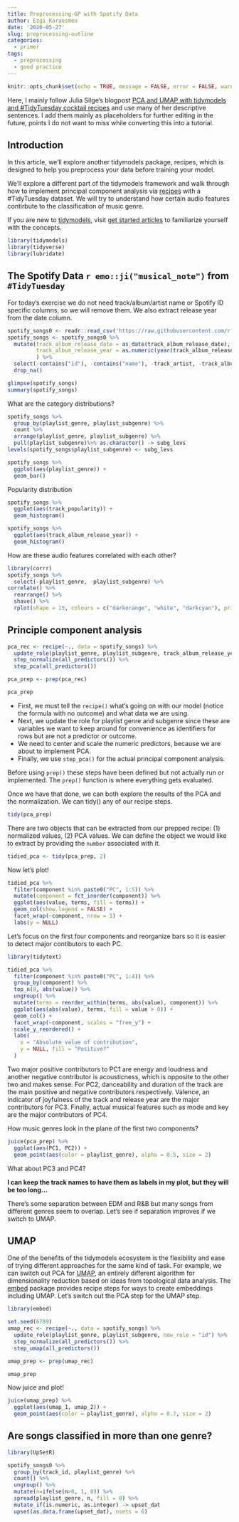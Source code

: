 ```yaml
---
title: Preprocessing-GP with Spotify Data
author: Ezgi Karaesmen
date: '2020-05-27'
slug: preprocessing-outline
categories:
  - primer
tags:
  - preprocessing
  - good practice
---
```


```r
knitr::opts_chunk$set(echo = TRUE, message = FALSE, error = FALSE, warning = FALSE)
```

Here, I mainly follow Julia Silge's blogpost [PCA and UMAP with tidymodels and #TidyTuesday cocktail recipes](https://juliasilge.com/blog/cocktail-recipes-umap/) and use many of her descriptive sentences. I add them mainly as placeholders for further editing in the future, points I do not want to miss while converting this into a tutorial.

## Introduction

In this article, we’ll explore another tidymodels package, recipes, which is designed to help you preprocess your data before training your model.
 
We'll explore a different part of the tidymodels framework and walk through how to implement principal component analysis via [recipes](https://recipes.tidymodels.org/) with a #TidyTuesday dataset. We will try to understand how certain audio features contirbute to the classification of music genre. 

If you are new to [tidymodels](https://www.tidymodels.org/), visit [get started articles](https://www.tidymodels.org/start/) to familiarize yourself with the concepts. 


```r
library(tidymodels)
library(tidyverse)
library(lubridate)
```


## The Spotify Data `r emo::ji("musical_note")` from `#TidyTuesday` 

For today's exercise we do not need track/album/artist name or Spotify ID specific columns, so we will remove them. We also extract release year from the date column.

```r
spotify_songs0 <- readr::read_csv('https://raw.githubusercontent.com/rfordatascience/tidytuesday/master/data/2020/2020-01-21/spotify_songs.csv') 
spotify_songs <- spotify_songs0 %>%
  mutate(track_album_release_date = as_date(track_album_release_date),
         track_album_release_year = as.numeric(year(track_album_release_date))
         ) %>%
  select(-contains("id"), -contains("name"), -track_artist, -track_album_release_date) %>%
  drop_na()

glimpse(spotify_songs)
summary(spotify_songs)
```

What are the category distributions?

```r
spotify_songs %>%
  group_by(playlist_genre, playlist_subgenre) %>%
  count %>%
  arrange(playlist_genre, playlist_subgenre) %>%
  pull(playlist_subgenre)%>% as.character() -> subg_levs
levels(spotify_songs$playlist_subgenre) <- subg_levs

```


```r
spotify_songs %>%
  ggplot(aes(playlist_genre)) +
  geom_bar()
```

Popularity distribution

```r
spotify_songs %>%
  ggplot(aes(track_popularity)) +
  geom_histogram()

spotify_songs %>%
  ggplot(aes(track_album_release_year)) +
  geom_histogram()

```

How are these audio features correlated with each other?

```r
library(corrr)
spotify_songs %>%
  select(-playlist_genre, -playlist_subgenre) %>%
correlate() %>%
  rearrange() %>%
  shave() %>%
  rplot(shape = 15, colours = c("darkorange", "white", "darkcyan"), print_cor=TRUE) 
```

## Principle component analysis

```r
pca_rec <- recipe(~., data = spotify_songs) %>%
  update_role(playlist_genre, playlist_subgenre, track_album_release_year, new_role = "id") %>%
  step_normalize(all_predictors()) %>%
  step_pca(all_predictors())

pca_prep <- prep(pca_rec)

pca_prep
```

+ First, we must tell the `recipe()` what’s going on with our model (notice the formula with no outcome) and what data we are using.   
+ Next, we update the role for playlist genre and subgenre since these are variables we want to keep around for convenience as identifiers for rows but are not a predictor or outcome.   
+ We need to center and scale the numeric predictors, because we are about to implement PCA. 
+ Finally, we use `step_pca()` for the actual principal component analysis. 

Before using `prep()` these steps have been defined but not actually run or implemented. The `prep()` function is where everything gets evaluated.

Once we have that done, we can both explore the results of the PCA and the normalization.  We can tidy() any of our recipe steps.

```r
tidy(pca_prep)
```

There are two objects that can be extracted from our prepped recipe: (1) normalized values, (2) PCA values. We can define the object we would like to extract by providing the `number` associated with it.

```r
tidied_pca <- tidy(pca_prep, 2)
```

Now let's plot!

```r
tidied_pca %>%
  filter(component %in% paste0("PC", 1:5)) %>%
  mutate(component = fct_inorder(component)) %>%
  ggplot(aes(value, terms, fill = terms)) +
  geom_col(show.legend = FALSE) +
  facet_wrap(~component, nrow = 1) +
  labs(y = NULL)
```

Let's focus on the first four components and reorganize bars so it is easier to detect major contibutors to each PC.

```r
library(tidytext)

tidied_pca %>%
  filter(component %in% paste0("PC", 1:4)) %>%
  group_by(component) %>%
  top_n(8, abs(value)) %>%
  ungroup() %>%
  mutate(terms = reorder_within(terms, abs(value), component)) %>%
  ggplot(aes(abs(value), terms, fill = value > 0)) +
  geom_col() +
  facet_wrap(~component, scales = "free_y") +
  scale_y_reordered() +
  labs(
    x = "Absolute value of contribution",
    y = NULL, fill = "Positive?"
  )
```

Two major positive contributors to PC1 are energy and loudness and another negative contributor is acousticness, which is opposite to the other two and makes sense. For PC2, danceability and duration of the track are the main positive and negative contributors respectively. Valence, an indicator of joyfulness of the track and release year are the major contributors for PC3. Finally, actual musical features such as mode and key are the major contributors of PC4.   

How music genres look in the plane of the first two components?

```r
juice(pca_prep) %>% 
  ggplot(aes(PC1, PC2)) +
  geom_point(aes(color = playlist_genre), alpha = 0.5, size = 2)
```

What about PC3 and PC4?

**I can keep the track names to have them as labels in my plot, but they will be too long...** 

There's some separation between EDM and R&B but many songs from different genres seem to overlap. Let's see if separation improves if we switch to UMAP.

## UMAP

One of the benefits of the tidymodels ecosystem is the flexibility and ease of trying different approaches for the same kind of task. For example, we can switch out PCA for [UMAP](https://umap-learn.readthedocs.io/en/latest/how_umap_works.html), an entirely different algorithm for dimensionality reduction based on ideas from topological data analysis. The [embed](https://embed.tidymodels.org/) package provides recipe steps for ways to create embeddings including UMAP. Let's switch out the PCA step for the UMAP step.


```r
library(embed)

set.seed(6789)
umap_rec <- recipe(~., data = spotify_songs) %>%
  update_role(playlist_genre, playlist_subgenre, new_role = "id") %>%
  step_normalize(all_predictors()) %>%
  step_umap(all_predictors())

umap_prep <- prep(umap_rec)

umap_prep
```

Now juice and plot!

```r
juice(umap_prep) %>%
  ggplot(aes(umap_1, umap_2)) +
  geom_point(aes(color = playlist_genre), alpha = 0.7, size = 2)
```

## Are songs classified in more than one genre?

```r
library(UpSetR)

spotify_songs0 %>% 
  group_by(track_id, playlist_genre) %>%
  count() %>% 
  ungroup() %>% 
  mutate(n=ifelse(n>0, 1, 0)) %>% 
  spread(playlist_genre, n, fill = 0) %>%
  mutate_if(is.numeric, as.integer) -> upset_dat
  upset(as.data.frame(upset_dat), nsets = 6)
```

